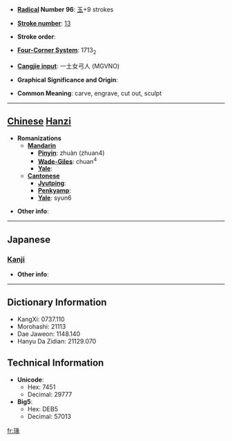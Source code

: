 * '''[[Wiktionary:Chinese radical index| Radical]] Number 96''': [[Wiktionary:Chinese radical index 玉|玉]]+9 strokes

* '''[[Wiktionary:Chinese total strokes index|Stroke number]]''': [[Wiktionary:Chinese total strokes index 13|13]]

* '''Stroke order''': 

* '''[[Wiktionary:Chinese four corner index|Four-Corner System]]''': 1713<sub>2</sub>

* '''[[Wiktionary:Chinese Cangjie index|Cangjie input]]''': 一土女弓人 (MGVNO)

* '''Graphical Significance and Origin''': 

* '''Common Meaning''': carve, engrave, cut out, sculpt

----

== [[Chinese]] [[Hanzi]] ==

* '''Romanizations'''
** '''[[Mandarin]]'''
*** '''[[Pinyin]]''': zhuàn (zhuan4)
*** '''[[Wade-Giles]]''': chuan<sup>4</sup>
*** '''[[Yale]]''': 
** '''[[Cantonese]]'''
*** '''[[Jyutping]]''':
*** '''[[Penkyamp]]''': 
*** '''[[Yale]]''': syun6

* '''Other info''': 

----

==Japanese==
===[[Kanji]]===
{{kanji|on readings=[[てん]] (ten), [[でん]] (den)
|kun readings=[[うきぼり]] (ukibori)
}}

* '''Other info''':  

----

== Dictionary Information ==

* KangXi: 0737.110
* Morohashi: 21113
* Dae Jaweon: 1148.140
* Hanyu Da Zidian: 21129.070

== Technical Information ==

* '''Unicode''':
** Hex: 7451
** Decimal: 29777
* '''Big5''':
** Hex: DEB5
** Decimal: 57013

[[fr:瑑]]